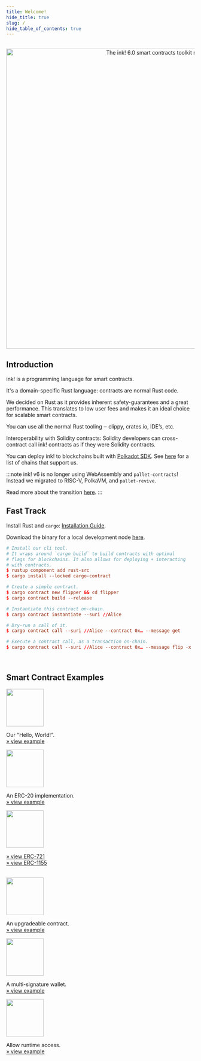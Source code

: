 ```yaml
---
title: Welcome!
hide_title: true
slug: /
hide_table_of_contents: true
---
```



<br />

<center>
    <img src={useBaseUrl('/img/title/ink! 6.0.svg')} title="The ink! 6.0 smart contracts toolkit release" width="800" style={{ marginBottom: 10 }} />
</center>

## Introduction

ink! is a programming language for smart contracts.

It's a domain-specific Rust language: contracts are normal Rust code.

We decided on Rust as it provides inherent safety-guarantees and
a great performance. This translates to low user fees and makes it
an ideal choice for scalable smart contracts.

You can use all the normal Rust tooling ‒ clippy, crates.io, IDE’s, etc.

Interoperability with Solidity contracts:
Solidity developers can cross-contract call ink! contracts as if they were
Solidity contracts.

You can deploy ink! to blockchains built with <a href="https://github.com/paritytech/polkadot-sdk">Polkadot SDK</a>.
See [here](https://use.ink) for a list of chains that support us.

:::note
ink! v6 is no longer using WebAssembly and `pallet-contracts`!
Instead we migrated to RISC-V, PolkaVM, and `pallet-revive`.

Read more about the transition [here](../faq/migrating-from-ink-5-to-6.md).
:::

## Fast Track

Install Rust and `cargo`: [Installation Guide](https://doc.rust-lang.org/cargo/getting-started/installation.html).

Download the binary for a local development node [here](https://github.com/use-ink/ink-node/releases).

```toml
# Install our cli tool.
# It wraps around `cargo build` to build contracts with optimal
# flags for blockchains. It also allows for deploying + interacting
# with contracts.
$ rustup component add rust-src
$ cargo install --locked cargo-contract

# Create a simple contract.
$ cargo contract new flipper && cd flipper
$ cargo contract build --release

# Instantiate this contract on-chain.
$ cargo contract instantiate --suri //Alice

# Dry-run a call of it.
$ cargo contract call --suri //Alice --contract 0x… --message get

# Execute a contract call, as a transaction on-chain.
$ cargo contract call --suri //Alice --contract 0x… --message flip -x
```

<br/>

## Smart Contract Examples

<div className="row">
    <div className="col text--center">
        <a href="https://github.com/use-ink/ink-examples/tree/main/flipper"><img src={useBaseUrl('/img/icons/flipper.svg')} width="100" /></a>
        <p>
            Our "Hello, World!".<br/>
            <a href="https://github.com/use-ink/ink-examples/tree/main/flipper">» view example</a>
        </p>
    </div>
    <div className="col text--center">
        <a href="https://github.com/use-ink/ink-examples/tree/main/erc20"><img src={useBaseUrl('/img/icons/erc20.svg')} width="100" /></a>
        <p>
            An ERC-20 implementation.<br/>
            <a href="https://github.com/use-ink/ink-examples/tree/main/erc20">» view example</a>
        </p>
    </div>
    <div className="col text--center">
        <a href="https://github.com/use-ink/ink-examples/tree/main/erc721"><img src={useBaseUrl('/img/icons/nft.svg')} width="100" /></a>
        <p>
            <a href="https://github.com/use-ink/ink-examples/tree/main/erc721">» view ERC-721</a>
            <br/>
            <a href="https://github.com/use-ink/ink-examples/tree/main/erc1155">» view ERC-1155</a>
        </p>
    </div>
</div>

<br />

<div className="row">
    <div className="col text--center">
        <a href="https://github.com/use-ink/ink-examples/tree/main/upgradeable-contracts"><img src={useBaseUrl('/img/icons/upgradable.svg')} width="100" /></a>
        <p>
            An upgradeable contract.<br/>
            <a href="https://github.com/use-ink/ink-examples/tree/main/upgradeable-contracts">» view example</a>
        </p>
    </div>
    <div className="col text--center">
        <a href="https://github.com/use-ink/ink-examples/tree/main/multisig"><img src={useBaseUrl('/img/icons/multisig.svg')} width="100" /></a>
        <p>
            A multi-signature wallet.<br/>
            <a href="https://github.com/use-ink/ink-examples/tree/main/multisig">» view example</a>
        </p>
    </div>
    <div className="col text--center">
        <a href="https://github.com/use-ink/ink-examples/tree/main/rand-extension"><img src={useBaseUrl('/img/icons/rand-extension.svg')} width="100" /></a>
        <p>
            Allow runtime access.<br/>
            <a href="https://github.com/use-ink/ink-examples/tree/main/rand-extension">» view example</a>
        </p>
    </div>
</div>


